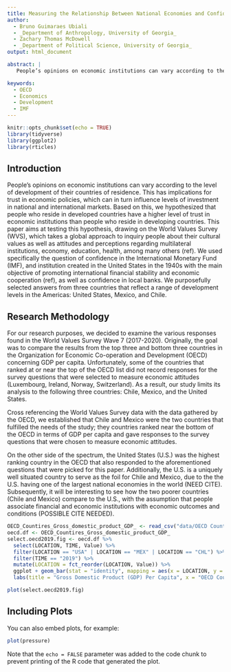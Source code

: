 ```yaml
---
title: Measuring the Relationship Between National Economies and Confidence in Economic Institutions
author:
  - Bruno Guimaraes Ubiali
  - _Department of Anthropology, University of Georgia_
  - Zachary Thomas McDowell
  - _Department of Political Science, University of Georgia_
output: html_document

abstract: |
   People’s opinions on economic institutions can vary according to the level of development of their countries of residence, which has implications for levels of investment in national and international markets. This paper aims at testing the hypothesis that people who reside in developed countries have a higher level of trust in economic institutions than people who reside in developing countries. We draw on secondary data from the World Values Survey (WVS) for the United States, Mexico, and Chile. For data analyses, we used the software R for producing graphs and statistical inferences. The results do not confirm our hypothesis; there is no homogeneous patter of response according to the level of economic development of the country. The results indicate that people in Mexico have higher confidence in banks than US and Chile inhabitants.

keywords:
  - OECD
  - Economics
  - Development
  - IMF
---   
```

```r
knitr::opts_chunk$set(echo = TRUE)
library(tidyverse)
library(ggplot2)
library(rticles)
```

## Introduction

People’s opinions on economic institutions can vary according to the level of development of their countries of residence. This has implications for trust in economic policies, which can in turn influence levels of investment in national and international markets. Based on this, we hypothesized that people who reside in developed countries have a higher level of trust in economic institutions than people who reside in developing countries. This paper aims at testing this hypothesis, drawing on the World Values Survey (WVS), which takes a global approach to inquiry people about their cultural values as well as attitudes and perceptions regarding multilateral institutions, economy, education, health, among many others (ref). We used specifically the question of confidence in the International Monetary Fund (IMF), and institution created in the United States in the 1940s with the main objective of promoting international financial stability and economic cooperation (ref), as well as confidence in local banks. We purposefully selected answers from three countries that reflect a range of development levels in the Americas: United States, Mexico, and Chile.

## Research Methodology

For our research purposes, we decided to examine the various responses found in the World Values Survey Wave 7 (2017-2020). Originally, the goal was to compare the results from the top three and bottom three countries in the Organization for Economic Co-operation and Development (OECD) concerning GDP per capita. Unfortunately, some of the countries that ranked at or near the top of the OECD list did not record responses for the survey questions that were selected to measure economic attitudes (Luxembourg, Ireland, Norway, Switzerland). As a result, our study limits its analysis to the following three countries: Chile, Mexico, and the United States. 

Cross referencing the World Values Survey data with the data gathered by the OECD, we established that Chile and Mexico were the two countries that fulfilled the needs of the study; they countries ranked near the bottom of the OECD in terms of GDP per capita and gave responses to the survey questions that were chosen to measure economic attitudes.

On the other side of the spectrum, the United States (U.S.) was the highest ranking country in the OECD that also responded to the aforementioned questions that were picked for this paper. Additionally, the U.S. is a uniquely well situated country to serve as the foil for Chile and Mexico, due to the the U.S. having one of the largest national economies in the world (NEED CITE). Subsequently, it will be interesting to see how the two poorer countries (Chile and Mexico) compare to the U.S., with the assumption that people associate financial and economic institutions with economic outcomes and conditions (POSSIBLE CITE NEEDED).

```r
OECD_Countires_Gross_domestic_product_GDP_ <- read_csv("data/OECD Countires Gross domestic product (GDP).csv")
oecd.df <- OECD_Countires_Gross_domestic_product_GDP_
select.oecd2019.fig <- oecd.df %>%
  select(LOCATION, TIME, Value) %>%
  filter(LOCATION == "USA" | LOCATION == "MEX" | LOCATION == "CHL") %>%
  filter(TIME == "2019") %>%
  mutate(LOCATION = fct_reorder(LOCATION, Value)) %>%
  ggplot + geom_bar(stat = "identity", mapping = aes(x = LOCATION, y = Value)) + ylim(0,120000) +
  labs(title = "Gross Domestic Product (GDP) Per Capita", x = "OECD Countries", y = "USD (Thousands)") + theme_gray()
```

```r
plot(select.oecd2019.fig)
```



## Including Plots

You can also embed plots, for example:

```r
plot(pressure)
```

Note that the `echo = FALSE` parameter was added to the code chunk to prevent printing of the R code that generated the plot.
